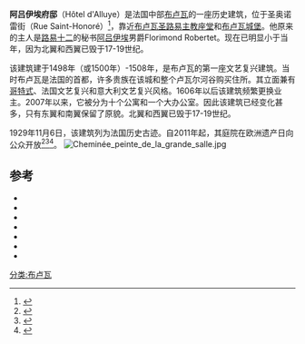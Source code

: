 {{Infobox building
| name                = 阿吕伊埃府邸
| image               = Vue Alluye mai.JPG
| image_caption       = 
| latd                = 47
| latm                = 35
| lats                = 16
| latNS               = N
| longd               = 1
| longm               = 19
| longs               = 55
| longEW              = E
| architectural_style = {{plainlist}}
*法国文艺复兴
*[[哥特式|哥特式]]
*意大利文艺复兴
{{endplainlist}}
| address             = 圣奥诺雷街
| location_city       = [[布卢瓦|布卢瓦]]
| location_country    = 法国
| coordinates_display = inline,title
| namesake            = 
| start_date          = 1498 (或 1500)
| completion_date     = 1508
| client              = Florimond Robertet
}}
'''阿吕伊埃府邸'''（Hôtel d'Alluye）是法国中部[[布卢瓦|布卢瓦]]的一座历史建筑，位于圣奥诺雷街（Rue Saint-Honoré）<ref name="interactivemap">{{cite web|url=http://www.blois.fr/165-plan-interactif.htm|title=Interactive Map|publisher=City of Blois|accessdate=20 January 2015|archive-date=2018-04-05|archive-url=https://web.archive.org/web/20180405130153/http://www.blois.fr/165-plan-interactif.htm|dead-url=no}}</ref>，靠近[[布卢瓦圣路易主教座堂|布卢瓦圣路易主教座堂]]和[[布卢瓦城堡|布卢瓦城堡]]。他原来的主人是[[路易十二|路易十二]]的秘书{{sfn|Denis|1988|pp=83–84}}[[阿吕伊埃|阿吕伊埃]]男爵Florimond Robertet。现在已明显小于当年，因为北翼和西翼已毁于17-19世纪。

该建筑建于1498年{{sfn|Nichols|Guignard|2011|p=27}}（或1500年{{sfn|Cosperec|1994|p=151}}）-1508年{{sfn|Cosperec|1994|p=151}}{{sfn|Tissier|Tissier|1977|p=19}}，是布卢瓦的第一座文艺复兴建筑。当时布卢瓦是法国的首都，许多贵族在该城和整个卢瓦尔河谷购买住所。其立面兼有[[哥特式|哥特式]]、法国文艺复兴和意大利文艺复兴风格。1606年以后该建筑频繁更换业主。2007年以来，它被分为十个公寓和一个大办公室。因此该建筑已经变化甚多，只有东翼和南翼保留了原貌。北翼和西翼已毁于17-19世纪。

1929年11月6日，该建筑列为法国历史古迹。自2011年起，其庭院在欧洲遗产日向公众开放<ref name="frcult">{{cite web|url=http://www.culture.gouv.fr/public/mistral/merimee_fr?ACTION=CHERCHER&FIELD_1=REF&VALUE_1=IA00141098|language=fr|title=Notice IA00141098|publisher=French Ministry of Culture|accessdate=20 January 2015|archive-date=2019-05-08|archive-url=https://web.archive.org/web/20190508012123/http://www2.culture.gouv.fr/public/mistral/merimee_fr%3FACTION%3DCHERCHER%26FIELD_1%3DREF%26VALUE_1%3DIA00141098|dead-url=no}}</ref><ref name="lanouvelle">{{cite news|title=The heart calls for Heritage Days|date=18 September 2011|publisher=[[La_Nouvelle_République_du_Centre-Ouest|La Nouvelle République du Centre-Ouest]]|language=fr}}</ref><ref name="lanouvelle2">{{cite news|first=Jean-Louis|last=Boissonneau|title=La maison de Florimond attise les curiosités|date=19 September 2011|publisher=La Nouvelle République du Centre-Ouest|language=fr}}</ref>。
[[File:Cheminée_peinte_de_la_grande_salle.jpg|thumb]]


==参考==
{{reflist|30em}}
*{{cite book|isbn=9782954005218|title=Blois, la ville en ses quartiers|first1=Christian|last1=Nichols|first2=Bruno|last2=Guignard|language=fr|section=Hôtel d'Alluye|year=2011|publisher=Éditions des Amis du Vieux Blois|ref=harv}}
*{{cite book|first=Annie|last=Cosperec|section=L'hôtel d'Alluye, une construction exceptionnelle au début du XVIe siècle|title=Blois, la forme d'une ville|publisher=L'Inventaire-Cahiers du patrimoine|language=fr|year=1994|ref=harv}}
*{{cite book|first=Yves|last=Denis|title=Histoire de Blois et de sa région|publisher=Privat|year=1988|language=fr|ref=harv}}
*{{cite book|first1=Martine|last1=Tissier|first2=Hubert|last2=Tissier|title=Blois, Loir-et-Cher|edition=41|year=1977|language=fr|ref=harv}}
*{{cite book|first=Frédéric|last=Lesueur|title=Blois, Chambord et châteaux du Blésois|publisher=B. Arthaud|year=1947|language=fr|ref=harv}}
*{{cite book|first=Fernand|last=Bournon|section=Hôtel d'Alluye|title=Blois, Chambord et les château du Blésois|publisher=H. Laurens|year=1908|ref=harv|language=fr}}
*{{cite book|first=Louis|last=de La Saussaye|section=Hôtel d'Alluye|title=Blois et ses environs: Guide historique et artistique dans le Blésois et le Nord de la Touraine|publisher=Aubry|year=1867}}
[[分类:布卢瓦|分类:布卢瓦]]